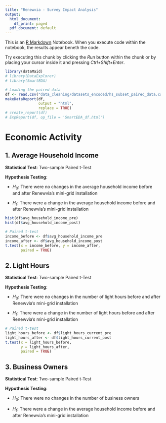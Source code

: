 ---
title: "Renewvia - Survey Impact Analysis"
output:
  html_document:
    df_print: paged
  pdf_document: default
---

This is an [R Markdown](http://rmarkdown.rstudio.com) Notebook. When you execute code within the notebook, the results appear beneth the code.

Try executing this chunk by clicking the *Run* button within the chunk or by placing your cursor inside it and pressing *Ctrl+Shift+Enter*.

```{r}
library(dataMaid) 
# library(DataExplorer)
# library(SmartEDA)
```

```{r}
# Loading the paired data
df <- read.csv("data_cleaning/datasets_encoded/hs_subset_paired_data.csv")
makeDataReport(df,
               output = "html",
               replace = TRUE)
# create_report(df)
# ExpReport(df, op_file = 'SmartEDA_df.html')
```

# Economic Activity

## 1. Average Household Income

**Statistical Test**: Two-sample Paired t-Test

**Hypothesis Testing**:

-   $H_{0}$: There were no changes in the average household income before and after Renewvia's mini-grid installation

```{=html}
<!-- -->
```
-   $H_{1}$: There were a change in the average household income before and after Renewvia's mini-grid installation

```{r}
hist(df$avg_household_income_pre)
hist(df$avg_household_income_post)
```

```{r}
# Paired t-test
income_before <- df$avg_household_income_pre
income_after <- df$avg_household_income_post
t.test(x = income_before, y = income_after, 
       paired = TRUE)
```

## 2. Light Hours

**Statistical Test**: Two-sample Paired t-Test

**Hypothesis Testing**:

-   $H_{0}$: There were no changes in the number of light hours before and after Renewvia's mini-grid installation

```{=html}
<!-- -->
```
-   $H_{1}$: There were a change in the number of light hours before and after Renewvia's mini-grid installation

```{r}
# Paired t-test
light_hours_before <- df$light_hours_current_pre
light_hours_after <- df$light_hours_current_post
t.test(x = light_hours_before, 
       y = light_hours_after, 
       paired = TRUE)
```

## 3. Business Owners

**Statistical Test**: Two-sample Paired t-Test

**Hypothesis Testing**:

-   $H_{0}$: There were no changes in the number of business owners

```{=html}
<!-- -->
```
-   $H_{1}$: There were a change in the average household income before and after Renewvia's mini-grid installation
